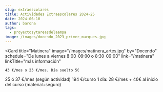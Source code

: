```yaml
---
slug: extraescolares
title: Actividades Extraescolares 2024-25
date: 2024-06-10
author: barona
tags:
  - proyectosytareasdelaampa
image: /images/docendo_2023_primer_marques.jpg
---
```

<Grid>
  
  <Card
    title="Matinera"
    image="/images/matinera_artes.jpg"
    by="Docendo"
    schedule="De lunes a viernes 8:00-09:00 o 8:30-09:00"
    link="/matinera"
    linkTitle="más información"
  >
    43 €/mes o 23 €/mes. Día suelto 5€
  </Card>
  <Card
    title="Actividades de DOCENDO"
    image="/images/docendo_2023_primer_marques.jpg"
    by="Docendo"
    schedule="Lunes a Viernes 17:00-18:15"
    link="/docs/\[DOSSIER_DOCENDO-2024-25_PRIMER_MARQUES.pdf](https://github.com/ampa-marques/web/blob/master/public/docs/DOSSIER_DOCENDO-2024-25_PRIMER_MARQUES.pdf "DOSSIER_DOCENDO-2024-25_PRIMER_MARQUES.pdf")"
    linkTitle="más información"
  >
    25 ó 37 €/mes (según actividad)
  </Card>
  <Card
    title="Triatlón"
    image="/images/triatlon_comunidad_valenciana.png"
    by="Fundación Deportiva Municipal y Federación de Triatlón de la Comunidad Valenciana"
    schedule="Martes y Jueves 16:30-18:00"
    link="/docs/\[Triatlon-Primer_Marques_Turia.pdf](https://github.com/ampa-marques/web/blob/master/public/docs/Triatlon-Primer_Marques_Turia.pdf "Triatlon-Primer_Marques_Turia.pdf")"
    linkTitle="más información"
  >
    194 €/curso
  </Card>
  <Card
    title="Cultura Lab"
    image="/images/culturalab_icaedro.jpg"
    by="Icaedro"
    schedule="Jueves 17:00-18:30"
    link="/docs/[Culturalab_marques_2024.pdf](https://github.com/ampa-marques/web/blob/master/public/docs/Culturalab_marques_2024.pdf "Culturalab_marques_2024.pdf")"
    linkTitle="más información"
  >
    1 día: 28 €/mes + 40€ al inicio del curso (material+seguro)
  </Card>
  <Card
    title="Fútbol"
    image="/images/futbol.jpg"
    by="SF Júcar"
    schedule="Lunes y miércoles 16:30-18:45"
    link="/docs/Futbol_23-24.pdf"
    linkTitle="más información"
    matricula="Socios del AMPA 10% descuento"
  >
    
  </Card>
 
</Grid>